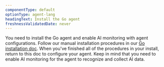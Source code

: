 ```yaml
---
componentType: default
optionType: agent-lang
headingText: Install the Go agent
freshnessValidatedDate: never
---
```


You need to install the Go agent and enable AI monitoring with agent configurations. Follow our manual installation procedures in our [Go installation doc](/docs/apm/agents/go-agent/installation/install-new-relic-go). When you've finished all of the procedures in your install, return to this doc to configure your agent. Keep in mind that you need to enable AI monitoring for the agent to recognize and collect AI data. 
